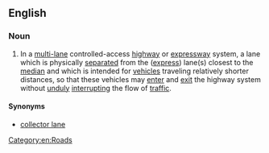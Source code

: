 ==English==

===Noun===
{{en-noun|head=[[local]] [[lane]]}}
{{wikipedia|Local-express lanes}}

# {{label|en|chiefly|US}} In a [[multi-]]lane controlled-access [[highway]] or [[expressway]] system, a lane which is physically [[separate]]d from the ([[express lane|express]]) lane(s) closest to the [[median]] and which is intended for [[vehicle]]s traveling relatively shorter distances, so that these vehicles may [[enter]] and [[exit]] the highway system without [[unduly]] [[interrupt]]ing the flow of [[traffic]].

====Synonyms====
* [[collector lane]]

[[Category:en:Roads]]